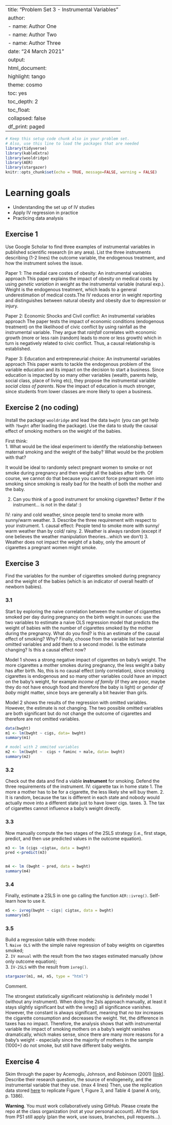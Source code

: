 
---
title: "Problem Set 3 - Instrumental Variables"
author: 
- name: Author One
- name: Author Two
- name: Author Three
date: "24 March 2021"
output:
  html_document:
    highlight: tango
    theme: cosmo
    toc: yes
    toc_depth: 2
    toc_float:
      collapsed: false
    df_print: paged
---

```r
# Keep this setup code chunk also in your problem set.
# Also, use this line to load the packages that are needed
library(tidyverse)
library(kableExtra)
library(wooldridge)
library(AER)
library(stargazer)
knitr::opts_chunk$set(echo = TRUE, message=FALSE, warning = FALSE)
```


# Learning goals

- Understanding the set up of IV studies
- Apply IV regression in practice
- Practicing data analysis


## Exercise 1

Use Google Scholar to find three examples of instrumental variables in published scientific research (in any area). List the three instruments describing (1-2 lines) the outcome variable, the endogenous treatment, and how the instrument solves the issue. 

Paper 1: The medial care costes of obesity: An instrumental variables approach
This paper explains the impact of obesity on medical costs by using *genetic variation in weight* as the instrumental variable (natural exp.). Weight is the endogenous treatment, which leads to a general underestimation of medical costs.The IV reduces error in weight reporting and distinguishes between natural obesity and obesity due to depression or injury. 

Paper 2: Economic Shocks and Civil conflict: An instrumental variables approach
The paper tests the impact of economic conditions (endogenous treatment) on the likelihood of civic conflict by using rainfall as the instrumental variable. They argue that *rainfall* correlates with economic growth (more or less rain (random) leads to more or less growth) which in turn is negatively related to civic conflict. Thus, a causal relationship is established.

Paper 3: Education and entrepreneurial choice: An instrumental variables approach
This paper wants to tackle the endogenous problem of the variable education and its impact on the decision to start a business. Since education is impacted by so many other variables (wealth, parents help, social class, place of living etc), they propose the instrumental variable *social class of parents*. Now the impact of education is much stronger, since students from lower classes are more likely to open a business. 

## Exercise 2 (no coding)

Install the package `wooldridge` and lead the data `bwght` (you can get help with `?bwght` after loading the package). Use the data to study the causal effect of smoking mothers on the weight of the babies. 

First think:   
1. What would be the ideal experiment to identify the relationship between maternal smoking and the weight of the baby? What would be the problem with that?

It would be ideal to randomly select pregnant women to smoke or not smoke during pregnancy and then weight all the babies after birth. Of course, we cannot do that because you cannot force pregnant women into smoking since smoking is really bad for the health of both the mother and the baby.

2. Can you think of a good instrument for smoking cigarettes? Better if the instrument... is not in the data! :)

IV: rainy and cold weather, since people tend to smoke more with sunny/warm weather. 
3. Describe the three requirement with respect to your instrument. 
1. causal effect: People tend to smoke more with sunny/ warm weather than by cold/ rainy.
2. Weather is always random (except if one believes the weather manipulation theories...which we don't)
3. Weather does not impact the weight of a baby, only the amount of cigarettes a pregnant women might smoke.

## Exercise 3
Find the variables for the number of cigarettes smoked during pregnancy and the weight of the babies (which is an indicator of overall health of newborn babies). 

### 3.1
Start by exploring the naive correlation between the number of cigarettes smoked per day during pregnancy on the birth weight in ounces: use the two variables to estimate a naive OLS regression model that predicts the weight of babies with the number of cigarettes smoked by the mother during the pregnancy. What do you find? is this an estimate of the causal effect of smoking? Why? Finally, choose from the variable list two potential omitted variables and add them to a second model. Is the estimate changing? Is this a causal effect now?

Model 1 shows a strong negative impact of cigarettes on baby's weight. The more cigarettes a mother smokes during pregnancy, the less weight a baby has after birth. No, this is no causal effect (only correlation), since smoking cigarettes is endogenous and so many other variables could have an impact on the baby's weight, for example *income of family* (if they are poor, maybe they do not have enough food and therefore the baby is light) or *gender of baby* might matter, since boys are generally a bit heavier than girls. 

Model 2 shows the results of the regression with omitted variables. However, the estimate is not changing. The two possible omitted variables are both significant but do not change the outcome of cigarettes and therefore are not omitted variables.

```r
data(bwght)
m1 <- lm(bwght ~ cigs, data= bwght)
summary(m1)

# model with 2 ommited variables
m2 <- lm(bwght ~  cigs + faminc + male, data= bwght)
summary(m2)

```

### 3.2
Check out the data and find a viable **instrument** for smoking. 
Defend the three requirements of the instrument.
IV: cigarette tax in home state
1. The more a mother has to be for a cigarette, the less likely she will buy them.
2. It is random, because the tax is different in each state and nobody would actually move into a different state just to have lower cigs. taxes.
3. The tax of cigarettes cannot influence a baby's weight directly.

### 3.3
Now manually compute the two stages of the 2SLS strategy (i.e., first stage, predict, and then use predicted values in the outcome equation).
```r
m3 <- lm (cigs ~cigtax, data = bwght)
pred <-predict(m3)


m4 <- lm (bwght ~ pred, data = bwght)
summary(m4)
```


### 3.4
Finally, estimate a 2SLS in one go calling the function `AER::ivreg()`. Self-learn how to use it. 
```r
m5 <- ivreg(bwght ~ cigs| cigtax, data = bwght)
summary(m5)
```


### 3.5 
Build a regression table with three models:  
1. `Naive OLS` with the simple naive regression of baby weights on cigarettes smoked;  
2. `IV manual` with the result from the two stages estimated manually (show only outcome equation);  
3. `IV-2SLS` with the result from `ivreg()`. 
```r
stargazer(m1, m4, m5, type = "html")
```

Comment.

The strongest statistically significant relationship is definitely model 1 (without any instrument). When doing the 2sls approach manually, at least it stays slightly significant but with the ivreg() all significance vanishes. However, the constant is always significant, meaning that *no tax* increases the cigarette consumption and decreases the weight. Yet, the difference in taxes has no impact. 
Therefore, the analysis shows that with instrumental variable the impact of smoking mothers on a baby's weight vanishes dramatically, which makes sense, since there are many more reasons for a baby's weight - especially since the majority of mothers in the sample (1000+) do not smoke, but still have different baby weights.

## Exercise 4 

Skim through the paper by Acemoglu, Johnson, and Robinson (2001) [[link](https://www.aeaweb.org/articles?id=10.1257/aer.91.5.1369)]. Describe their research question, the source of endogeneity, and the instrumental variable that they use. (max 4 lines) Then, use the replication data stored [here](https://www.openicpsr.org/openicpsr/project/112564/version/V1/view?path=/openicpsr/112564/fcr:versions/V1/Acemoglu-Johnson-and-Robinson-datafiles&type=folder) to replicate Figure 1, Figure 3, and Table 4 (panel A only, p. 1386). 

**Warning**. You must work collaboratively using GitHub. Please create the repo at the class organization (not at your personal account). All the tips from PS1 still apply (plan the work, use issues, branches, pull requests...). 

